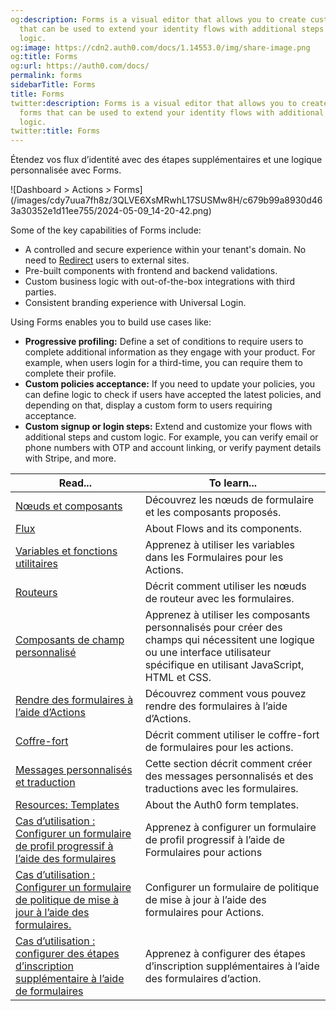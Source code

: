 ```yaml
---
og:description: Forms is a visual editor that allows you to create customizable forms
  that can be used to extend your identity flows with additional steps and business
  logic.
og:image: https://cdn2.auth0.com/docs/1.14553.0/img/share-image.png
og:title: Forms
og:url: https://auth0.com/docs/
permalink: forms
sidebarTitle: Forms
title: Forms
twitter:description: Forms is a visual editor that allows you to create customizable
  forms that can be used to extend your identity flows with additional steps and business
  logic.
twitter:title: Forms
---
```


Étendez vos flux d’identité avec des étapes supplémentaires et une logique personnalisée avec Forms.

<Frame>![Dashboard > Actions > Forms](/images/cdy7uua7fh8z/3QLVE6XsMRwhL17SUSMw8H/c679b99a8930d463a30352e1d11ee755/2024-05-09_14-20-42.png)</Frame>

Some of the key capabilities of Forms include:

* A controlled and secure experience within your tenant's domain. No need to [Redirect](/docs/customize/actions/explore-triggers/signup-and-login-triggers/login-trigger/redirect-with-actions) users to external sites.
* Pre-built components with frontend and backend validations.
* Custom business logic with out-of-the-box integrations with third parties.
* Consistent branding experience with <Tooltip cta="View Glossary" href="/docs/glossary?term=Universal+Login" tip="Universal Login: Your application redirects to Universal Login, hosted on Auth0's Authorization Server, to verify a user's identity.">Universal Login</Tooltip>.

Using Forms enables you to build use cases like:

* **Progressive profiling:** Define a set of conditions to require users to complete additional information as they engage with your product. For example, when users login for a third-time, you can require them to complete their profile.
* **Custom policies acceptance:** If you need to update your policies, you can define logic to check if users have accepted the latest policies, and depending on that, display a custom form to users requiring acceptance.
* **Custom signup or login steps:** Extend and customize your flows with additional steps and custom logic. For example, you can verify email or phone numbers with OTP and account linking, or verify payment details with Stripe, and more.

<table class="table"><thead>
<tr>
<th><strong>Read...</strong></th>
<th><strong>To learn...</strong></th>
</tr>
</thead>
<tbody>
<tr>
<td><a href="/nodes-and-components">Nœuds et composants</a></td>
<td>Découvrez les nœuds de formulaire et les composants proposés.</td>
</tr>
<tr>
<td><a href="/flows">Flux</a></td>
<td>About Flows and its components.</td>
</tr>
<tr>
<td><a href="/variables">Variables et fonctions utilitaires</a></td>
<td>Apprenez à utiliser les variables dans les Formulaires pour les Actions.</td>
</tr>
<tr>
<td><a href="/routers">Routeurs</a></td>
<td>Décrit comment utiliser les nœuds de routeur avec les formulaires.</td>
</tr>
<tr>
<td><a href="/custom-field-components">Composants de champ personnalisé</a></td>
<td>Apprenez à utiliser les composants personnalisés pour créer des champs qui nécessitent une logique ou une interface utilisateur spécifique en utilisant JavaScript, HTML et CSS.</td>
</tr>
<tr>
<td><a href="/render">Rendre des formulaires à l’aide d’Actions</a></td>
<td>Découvrez comment vous pouvez rendre des formulaires à l’aide d’Actions.</td>
</tr>
<tr>
<td><a href="/vault">Coffre-fort</a></td>
<td>Décrit comment utiliser le coffre-fort de formulaires pour les actions.</td>
</tr>
<tr>
<td><a href="/custom-messages-and-translation">Messages personnalisés et traduction</a></td>
<td>Cette section décrit comment créer des messages personnalisés et des traductions avec les formulaires.</td>
</tr>
<tr>
<td><a href="https://developer.auth0.com/resources/templates/forms">Resources: Templates</a></td>
<td>About the Auth0 form templates.</td>
</tr>
<tr>
<td><a href="/configure-progressive-profile-form">Cas d’utilisation : Configurer un formulaire de profil progressif à l’aide des formulaires</a></td>
<td>Apprenez à configurer un formulaire de profil progressif à l’aide de Formulaires pour actions</td>
</tr>
<tr>
<td><a href="/configure-update-policy-form">Cas d’utilisation : Configurer un formulaire de politique de mise à jour à l’aide des formulaires.</a></td>
<td>Configurer un formulaire de politique de mise à jour à l’aide des formulaires pour Actions.</td>
</tr>
<tr>
<td><a href="/configure-additional-signup-steps">Cas d’utilisation : configurer des étapes d’inscription supplémentaire à l’aide de formulaires</a></td>
<td>Apprenez à configurer des étapes d’inscription supplémentaires à l’aide des formulaires d’action.</td>
</tr>
</tbody>
</table>